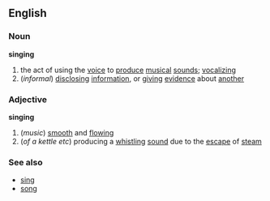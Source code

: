 ==English==
===Noun===
{{wikipedia}}
'''singing'''
#the act of using the [[voice]] to [[produce]] [[musical]] [[sound]]s; [[vocalizing]]
#(''informal'') [[disclosing]] [[information]], or [[giving]] [[evidence]] about [[another]]
===Adjective===
'''singing'''
#(''music'') [[smooth]] and [[flowing]]
#(''of a kettle etc'') producing a [[whistling]] [[sound]] due to the [[escape]] of [[steam]]

===See also===
*[[sing]]
*[[song]]